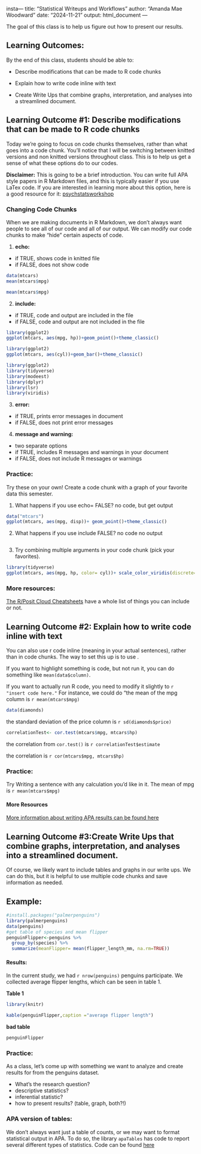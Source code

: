 insta---
title: "Statistical Writeups and Workflows"
author: "Amanda Mae Woodward"
date: "2024-11-21"
output: html_document
---

The goal of this class is to help us figure out how to present our results.

## Learning Outcomes:

By the end of this class, students should be able to:

- Describe modifications that can be made to R code chunks

 - Explain how to write code inline with text

- Create Write Ups that combine graphs, interpretation, and analyses into a streamlined document.

## Learning Outcome #1: Describe modifications that can be made to R code chunks

Today we're going to focus on code chunks themselves, rather than what goes into a code chunk. You'll notice that I will be switching between knitted versions and non knitted versions throughout class. This is to help us get a sense of what these options do to our codes.

**Disclaimer:** This is going to be a brief introduction. You can write full APA style papers in R Markdown files, and this is typically easier if you use LaTex code. If you are interested in learning more about this option, here is a good resource for it: <a href= "https://psychstatsworkshop.wordpress.com/2016/04/24/write-apa-style-manuscripts-directly-in-rstudio/">psychstatsworkshop</a>

### Changing Code Chunks

When we are making documents in R Markdown, we don't always want people to see all of our code and all of our output. We can modify our code chunks to make "hide" certain aspects of code.

1.  **echo:**

-   if TRUE, shows code in knitted file
-   if FALSE, does not show code

```r
data(mtcars)
mean(mtcars$mpg)
```

```r
mean(mtcars$mpg)
```

2.  **include:**

-   if TRUE, code and output are included in the file
-   if FALSE, code and output are not included in the file

```r
library(ggplot2)
ggplot(mtcars, aes(mpg, hp))+geom_point()+theme_classic()
```

```r
library(ggplot2)
ggplot(mtcars, aes(cyl))+geom_bar()+theme_classic()
```

```r
library(ggplot2)
library(tidyverse)
library(modeest)
library(dplyr)
library(lsr)
library(viridis)
```


3.  **error:**

-   if TRUE, prints error messages in document
-   if FALSE, does not print error messages

4.  **message and warning:**

-   two separate options
-   if TRUE, includes R messages and warnings in your document
-   if FALSE, does not include R messages or warnings

### Practice:

Try these on your own! Create a code chunk with a graph of your favorite data this semester. 

1. What happens if you use echo= FALSE? 
no code, but get output
```r
data("mtcars")
ggplot(mtcars, aes(mpg, disp))+ geom_point()+theme_classic()

```

2. What happens if you use include FALSE? 
no code no output
```r


```
3. Try combining multiple arguments in your code chunk (pick your favorites).

```r
library(tidyverse)
ggplot(mtcars, aes(mpg, hp, color= cyl))+ scale_color_viridis(discrete=FALSE, option="D") +geom_point()
```


### More resources:

<a href= "https://posit.co/blog/the-r-markdown-cheat-sheet/">The R/Posit Cloud Cheatsheets</a> have a whole list of things you can include or not.

## Learning Outcome #2: Explain how to write code inline with text

You can also use r code inline (meaning in your actual sentences), rather than in code chunks. The way to set this up is to use ` `.

If you want to highlight something is code, but not run it, you can do something like `mean(data$column)`.

If you want to actually run R code, you need to modify it slightly to `r "insert code here."` For instance, we could do "the mean of the mpg column is `r mean(mtcars$mpg)`

```r
data(diamonds)
```
the standard deviation of the price column is `r sd(diamonds$price)`

```r
correlationTest<- cor.test(mtcars$mpg, mtcars$hp)
```
the correlation from `cor.test()` is `r correlationTest$estimate `

the correlation is `r cor(mtcars$mpg, mtcars$hp)`


### Practice:
Try Writing a sentence with any calculation you'd like in it.
The mean of mpg is `r mean(mtcars$mpg)`


#### More Resources
<a href= "https://benwhalley.github.io/just-enough-r/apa-output.html"> More information about writing APA results can be found here<a/>

## Learning Outcome #3:Create Write Ups that combine graphs, interpretation, and analyses into a streamlined document.

Of course, we likely want to include tables and graphs in our write ups. We can do this, but it is helpful to use multiple code chunks and save information as needed.

## Example:

```r
#install.packages("palmerpenguins")
library(palmerpenguins)
data(penguins)
#get table of species and mean flipper
penguinFlipper<-penguins %>% 
  group_by(species) %>% 
  summarize(meanFlipper= mean(flipper_length_mm, na.rm=TRUE))
```

#### Results:

In the current study, we had `r nrow(penguins)` penguins participate. We collected average flipper lengths, which can be seen in table 1.

**Table 1**

```r
library(knitr)
```

```r
kable(penguinFlipper,caption ="average flipper length")
```

**bad table**
```r
penguinFlipper
```

### Practice:

As a class, let's come up with something we want to analyze and create results for from the penguins dataset.

-   What's the research question?
-   descriptive statistics?
-   inferential statistic?
-   how to present results? (table, graph, both?!)

### APA version of tables:

We don't always want just a table of counts, or we may want to format statistical output in APA. To do so, the library `apaTables` has code to report several different types of statistics. Code can be found <a href= "https://bookdown.org/yihui/rmarkdown-cookbook/hide-one.html"> here </a>
